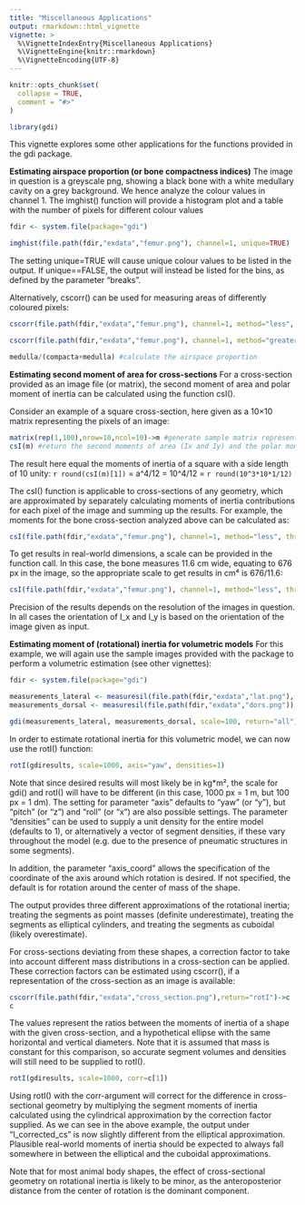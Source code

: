 ```yaml
---
title: "Miscellaneous Applications"
output: rmarkdown::html_vignette
vignette: >
  %\VignetteIndexEntry{Miscellaneous Applications}
  %\VignetteEngine{knitr::rmarkdown}
  %\VignetteEncoding{UTF-8}
---
```


```r
knitr::opts_chunk$set(
  collapse = TRUE,
  comment = "#>"
)
```

```r
library(gdi)
```

This vignette explores some other applications for the functions provided in the gdi package.

**Estimating airspace proportion (or bone compactness indices)**
The image in question is a greyscale png, showing a black bone with a white medullary cavity on a grey background. We hence analyze the colour values in channel 1. The imghist() function will provide a histogram plot and a table with the number of pixels for different colour values
```r
fdir <- system.file(package="gdi")

imghist(file.path(fdir,"exdata","femur.png"), channel=1, unique=TRUE)
```
The setting unique=TRUE will cause unique colour values to be listed in the output. If unique==FALSE, the output will instead be listed for the bins, as defined by the parameter "breaks".

Alternatively, cscorr() can be used for measuring areas of differently coloured pixels:
```r
cscorr(file.path(fdir,"exdata","femur.png"), channel=1, method="less", threshold=0.2, return="area")->compacta #measure compact bone (black pixels)

cscorr(file.path(fdir,"exdata","femur.png"), channel=1, method="greater", threshold=0.8, return="area")->medulla #measure medulla (white pixels)

medulla/(compacta+medulla) #calculate the airspace proportion
```


**Estimating second moment of area for cross-sections**
For a cross-section provided as an image file (or matrix), the second moment of area and polar moment of inertia can be calculated using the function csI().

Consider an example of a square cross-section, here given as a 10×10 matrix representing the pixels of an image:
```r
matrix(rep(1,100),nrow=10,ncol=10)->m #generate sample matrix representing the pixel colour values of an image
csI(m) #return the second moments of area (Ix and Iy) and the polar moment of inertia (Iz) of the cross-section
```

The result here equal the moments of inertia of a square with a side length of 10 unity: `r round(csI(m)[1]) ` = a^4/12 = 10^4/12 = `r round(10^3*10*1/12) `

The csI() function is applicable to cross-sections of any geometry, which are approximated by separately calculating moments of inertia contributions for each pixel of the image and summing up the results. For example, the moments for the bone cross-section analyzed above can be calculated as:

```r
csI(file.path(fdir,"exdata","femur.png"), channel=1, method="less", threshold=0.2)
```

To get results in real-world dimensions, a scale can be provided in the function call. In this case, the bone measures 11.6 cm wide, equating to 676 px in the image, so the appropriate scale to get results in cm⁴ is 676/11.6:
```r
csI(file.path(fdir,"exdata","femur.png"), channel=1, method="less", threshold=0.2, scale=676/11.6)
```

Precision of the results depends on the resolution of the images in question. In all cases the orientation of I_x and I_y is based on the orientation of the image given as input.


**Estimating moment of (rotational) inertia for volumetric models**
For this example, we will again use the sample images provided with the package to perform a volumetric estimation (see other vignettes):
```r
fdir <- system.file(package="gdi")

measurements_lateral <- measuresil(file.path(fdir,"exdata","lat.png"), return="all") # using the "return" parameter, we can make measuresil output a data.frame containing the centers on the y axis
measurements_dorsal <- measuresil(file.path(fdir,"exdata","dors.png")) #because our organism is bilaterally symmetric, we are not interested in the location of the COM on the transverse axis, and can therefore disregard recording centers for the dorsal view

gdi(measurements_lateral, measurements_dorsal, scale=100, return="all")->gdiresults # the parameter setting for "return" makes gdi() return a data.frame with all individual segment volumes, rather than only a single volume for the entire shape
```

In order to estimate rotational inertia for this volumetric model, we can now use the rotI() function:

```r
rotI(gdiresults, scale=1000, axis="yaw", densities=1)
```
Note that since desired results will most likely be in kg*m², the scale for gdi() and rotI() will have to be different (in this case, 1000 px = 1 m, but 100 px = 1 dm). The setting for parameter "axis" defaults to "yaw" (or "y"), but "pitch" (or "z") and "roll" (or "x") are also possible settings. The parameter "densities" can be used to supply a unit density for the entire model (defaults to 1), or alternatively a vector of segment densities, if these vary throughout the model (e.g. due to the presence of pneumatic structures in some segments).

In addition, the parameter "axis_coord" allows the specification of the coordinate of the axis around which rotation is desired. If not specified, the default is for rotation around the center of mass of the shape.

The output provides three different approximations of the rotational inertia; treating the segments as point masses (definite underestimate), treating the segments as elliptical cylinders, and treating the segments as cuboidal (likely overestimate).

For cross-sections deviating from these shapes, a correction factor to take into account different mass distributions in a cross-section can be applied. These correction factors can be estimated using cscorr(), if a representation of the cross-section as an image is available:
```r
cscorr(file.path(fdir,"exdata","cross_section.png"),return="rotI")->c
c
```
The values represent the ratios between the moments of inertia of a shape with the given cross-section, and a hypothetical ellipse with the same horizontal and vertical diameters. Note that it is assumed that mass is constant for this comparison, so accurate segment volumes and densities will still need to be supplied to rotI().

```r
rotI(gdiresults, scale=1000, corr=c[1])
```
Using rotI() with the corr-argument will correct for the difference in cross-sectional geometry by multiplying the segment moments of inertia calculated using the cylindrical approximation by the correction factor supplied. As we can see in the above example, the output under "I_corrected_cs" is now slightly different from the elliptical approximation. Plausible real-world moments of inertia should be expected to always fall somewhere in between the elliptical and the cuboidal approximations.

Note that for most animal body shapes, the effect of cross-sectional geometry on rotational inertia is likely to be minor, as the anteroposterior distance from the center of rotation is the dominant component.
